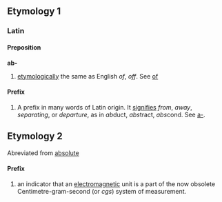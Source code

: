 ==Etymology 1==
===Latin===

====Preposition====
'''ab-'''

# [[etymologically]] the same as English ''of'', ''off''. See [[of]]

====Prefix====
#A prefix in many words of Latin origin. It [[signifies]] ''from'', ''away'', ''separating'', or ''departure'', as in ''ab''duct, ''abs''tract, ''abs''cond. See [[a-]].

==Etymology 2==
Abreviated from [[absolute]]

====Prefix====
#an indicator that an [[electromagnetic]] unit is a part of the now obsolete Centimetre-gram-second (or ''cgs'') system of measurement.